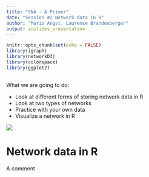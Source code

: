 ```yaml
---
title: "SNA - A Primer"
date: "Session #2 Network data in R"
author: "Mario Angst, Laurence Brandenberger"
output: ioslides_presentation
---
```

  
```r
knitr::opts_chunk$set(echo = FALSE)
library(igraph)
library(networkD3)
library(colorspace)
library(ggplot2)
```

## 

What we are going to do:

- Look at different forms of storing network data in R
- Look at two types of networks
- Practice with your own data
- Visualize a network in R

![](bookdown_resources/ganesha.jpg)



# Network data in R


<div class="notes">
  
A comment

</div>
  